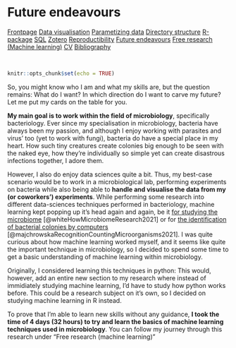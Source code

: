 # Future endeavours

<body id="start">
<div class="topnav">
  <a href='index.html#Frontpage'>Frontpage</a>
  <a href='data-visualisation.html#data-visualisation'>Data visualisation</a>
  <a href='parametized-data-germany.html#parametized-data'>Parametizing data</a>
  <a href='directory-structure.html#directory-structure'>Directory structure</a>
  <a href='creating-a-r-package.html#creating-a-r-package'>R-package</a>
  <a href='sql.html#SQL'>SQL</a>
  <a href='bibliography-using-zotero.html#Bibliography using Zotero'>Zotero</a>
  <a href='open-reproductibility-analysis.html#open-reproductibility-analysis'>Reproductibility</a>
  <a class="active" href='future-endeavours.html#future-endeavours'>Future endeavours</a>
  <a href='free-research-project-index.html#free-research-project'> Free research (Machine learning)</a>
  <a href='cv.html#cv'>CV</a>
  <a href='bibliography.html#bibliography'>Bibliography</a>
</div>


&nbsp;

```r
knitr::opts_chunk$set(echo = TRUE)
```

So, you might know who I am and what my skills are, but the question remains: What do I want? In which direction do I want to carve my future? Let me put my cards on the table for you.

__My main goal is to work within the field of microbiology__, specifically bacteriology. Ever since my specialisation in microbiology, bacteria have always been my passion, and although I enjoy working with parasites and virus' too (yet to work with fungi), bacteria do have a special place in my heart. How such tiny creatures create colonies big enough to be seen with the naked eye, how they're individually so simple yet can create disastrous infections together, I adore them.

However, I also do enjoy data sciences quite a bit. Thus, my best-case scenario would be to work in a microbiological lab, performing experiments on bacteria while also being able to __handle and visualise the data from my (or coworkers') experiments__. While performing some research into different data-sciences techniques performed in bacteriology, machine learning kept popping up it's head again and again, be it [for studying the microbiome](https://builtin.com/data-science/microbiome-research-data-science) [@whiteHowMicrobiomeResearch2021] or for  [the identification of bacterial colonies by computers](https://towardsdatascience.com/recognition-and-counting-of-microorganisms-on-petri-dishes-53a499283dc8) [@majchrowskaRecognitionCountingMicroorganisms2021]. I was quite curious about how machine learning worked myself, and it seems like quite the important technique in microbiology, so I decided to spend some time to get a basic understanding of machine learning within microbiology.

Originally, I considered learning this techniques in python: This would, however, add an entire new section to my research where instead of immidiately studying machine learning, I'd have to study how python works before. This could be a research subject on it's own, so I decided on studying machine learning in R instead.

To prove that I'm able to learn new skills without any guidance, __I took the time of 4 days (32 hours) to try and learn the basics of machine learning techniques used in microbiology__. You can follow my journey through this research under "Free research (machine learning)"

